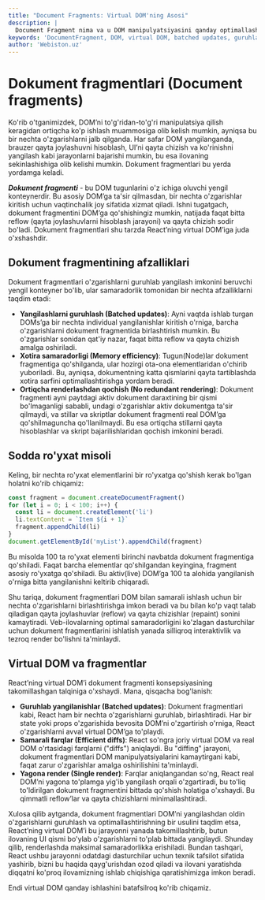 ```yaml
---
title: "Document Fragments: Virtual DOM'ning Asosi"
description: |
  Document Fragment nima va u DOM manipulyatsiyasini qanday optimallashtiradi? Uning Virtual DOM bilan o'xshashliklarini va batched updates konsepsiyasini o'rganing.
keywords: 'DocumentFragment, DOM, virtual DOM, batched updates, guruhlab yangilash, performance, reflow, repaint, React, webiston'
author: 'Webiston.uz'
---
```


# Dokument fragmentlari (Document fragments)

Ko'rib o'tganimizdek, DOM’ni to'g'ridan-to'g'ri manipulatsiya qilish keragidan ortiqcha ko'p ishlash muammosiga olib kelish mumkin, ayniqsa bu bir nechta o'zgarishlarni jalb qilganda. Har safar DOM yangilanganda, brauzer qayta joylashuvni hisoblash, UI’ni qayta chizish va ko'rinishni yangilash kabi jarayonlarni bajarishi mumkin, bu esa ilovaning sekinlashishiga olib kelishi mumkin. Dokument fragmentlari bu yerda yordamga keladi.

**_Dokument fragmenti_** - bu DOM tugunlarini o'z ichiga oluvchi yengil konteynerdir. Bu asosiy DOM’ga ta'sir qilmasdan, bir nechta o'zgarishlar kiritish uchun vaqtinchalik joy sifatida xizmat qiladi. Ishni tugatgach, dokument fragmentini DOM’ga qo'shishingiz mumkin, natijada faqat bitta reflow (qayta joylashuvlarni hisoblash jarayoni) va qayta chizish sodir bo'ladi. Dokument fragmentlari shu tarzda React’ning virtual DOM’iga juda o'xshashdir.

## Dokument fragmentining afzalliklari

Dokument fragmentlari o'zgarishlarni guruhlab yangilash imkonini beruvchi yengil konteyner bo'lib, ular samaradorlik tomonidan bir nechta afzalliklarni taqdim etadi:

- **Yangilashlarni guruhlash (Batched updates)**: Ayni vaqtda ishlab turgan DOMs’ga bir nechta individual yangilanishlar kiritish o'rniga, barcha o'zgarishlarni dokument fragmentida birlashtirish mumkin. Bu o'zgarishlar sonidan qat'iy nazar, faqat bitta reflow va qayta chizish amalga oshiriladi.
- **Xotira samaradorligi (Memory efficiency)**: Tugun(Node)lar dokument fragmentiga qo'shilganda, ular hozirgi ota-ona elementlaridan o'chirib yuboriladi. Bu, ayniqsa, dokumentning katta qismlarini qayta tartiblashda xotira sarfini optimallashtirishga yordam beradi.
- **Ortiqcha renderlashdan qochish (No redundant rendering)**: Dokument fragmenti ayni paytdagi aktiv dokument daraxtining bir qismi bo'lmaganligi sababli, undagi o'zgarishlar aktiv dokumentga ta'sir qilmaydi, va stillar va skriptlar dokument fragmenti real DOM’ga qo'shilmaguncha qo'llanilmaydi. Bu esa ortiqcha stillarni qayta hisoblashlar va skript bajarilishlaridan qochish imkonini beradi.

## Sodda ro'yxat misoli

Keling, bir nechta ro'yxat elementlarini bir ro'yxatga qo'shish kerak bo'lgan holatni ko'rib chiqamiz:

```js copy
const fragment = document.createDocumentFragment()
for (let i = 0; i < 100; i++) {
  const li = document.createElement('li')
  li.textContent = `Item ${i + 1}`
  fragment.appendChild(li)
}
document.getElementById('myList').appendChild(fragment)
```

Bu misolda 100 ta ro'yxat elementi birinchi navbatda dokument fragmentiga qo'shiladi. Faqat barcha elementlar qo'shilgandan keyingina, fragment asosiy ro'yxatga qo'shiladi. Bu aktiv(live) DOM’ga 100 ta alohida yangilanish o'rniga bitta yangilanishni keltirib chiqaradi.

Shu tariqa, dokument fragmentlari DOM bilan samarali ishlash uchun bir nechta o'zgarishlarni birlashtirishga imkon beradi va bu bilan ko'p vaqt talab qiladigan qayta joylashuvlar (reflow) va qayta chizishlar (repaint) sonini kamaytiradi. Veb-ilovalarning optimal samaradorligini ko'zlagan dasturchilar uchun dokument fragmentlarini ishlatish yanada silliqroq interaktivlik va tezroq render bo'lishni ta'minlaydi.

## Virtual DOM va fragmentlar

React’ning virtual DOM’i dokument fragmenti konsepsiyasining takomillashgan talqiniga o'xshaydi. Mana, qisqacha bog'lanish:

- **Guruhlab yangilanishlar (Batched updates)**: Dokument fragmentlari kabi, React ham bir nechta o'zgarishlarni guruhlab, birlashtiradi. Har bir state yoki props o'zgarishida bevosita DOM’ni o'zgartirish o'rniga, React o'zgarishlarni avval virtual DOM’ga to'playdi.
- **Samarali farqlar (Efficient diffs)**: React so'ngra joriy virtual DOM va real DOM o'rtasidagi farqlarni ("diffs") aniqlaydi. Bu "diffing" jarayoni, dokument fragmentlari DOM manipulyatsiyalarini kamaytirgani kabi, faqat zarur o'zgarishlar amalga oshirilishini ta'minlaydi.
- **Yagona render (Single render)**: Farqlar aniqlangandan so'ng, React real DOM’ni yagona to'plamga yig'ib yangilash orqali o'zgartiradi, bu to'liq to'ldirilgan dokument fragmentini bittada qo'shish holatiga o'xshaydi. Bu qimmatli reflow’lar va qayta chizishlarni minimallashtiradi.

Xulosa qilib aytganda, dokument fragmentlari DOM’ni yangilashdan oldin o'zgarishlarni guruhlash va optimallashtirishning bir usulini taqdim etsa, React’ning virtual DOM’i bu jarayonni yanada takomillashtirib, butun ilovaning UI qismi bo'ylab o'zgarishlarni to'plab bittada yangilaydi. Shunday qilib, renderlashda maksimal samaradorlikka erishiladi. Bundan tashqari, React ushbu jarayonni odatdagi dasturchilar uchun texnik tafsilot sifatida yashirib, bizni bu haqida qayg'urishdan ozod qiladi va ilovani yaratishda diqqatni ko'proq ilovamizning ishlab chiqishiga qaratishimizga imkon beradi.

Endi virtual DOM qanday ishlashini batafsilroq ko'rib chiqamiz.
